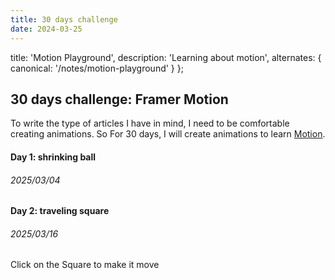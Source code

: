 ```yaml
---
title: 30 days challenge
date: 2024-03-25
---
```



  title: 'Motion Playground',
  description: 'Learning about motion', 
  alternates: {
    canonical: '/notes/motion-playground'
  }
};

## 30 days challenge: Framer Motion

To write the type of articles I have in mind, I need to be comfortable creating animations. So For 30 days, I will create animations to learn [Motion](https://motion.dev/docs/react-quick-start).

#### Day 1: shrinking ball
###### 2025/03/04
<Canvas>
<Ball />
</Canvas>

#### Day 2: traveling square
###### 2025/03/16

Click on the Square to make it move
<Canvas centered={false}><Square/></Canvas>